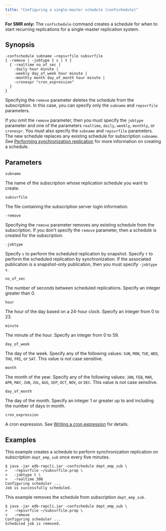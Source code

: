 ```yaml
---
title: "Configuring a single-master schedule (confschedule)"
---
```


<div id="configure_smr_schedule" class="registered_link"></div>

**For SMR only:** The `confschedule` command creates a schedule for when to start recurring replications for a single-master replication system.

## Synopsis

```shell
-confschedule subname –repsvrfile subsvrfile
{ -remove | -jobtype { s | t }
  { -realtime no_of_sec |
    -daily hour minute |
    -weekly day_of_week hour minute |
    -monthly month day_of_month hour minute |
    -cronexpr "cron_expression"
  }
}
```

Specifying the `remove` parameter deletes the schedule from the subscription. In this case, you can specify only the `subname` and `repsvrfile` parameters.

If you omit the `remove` parameter, then you must specify the `jobtype` parameter and one of the parameters `realtime`, `daily`, `weekly`, `monthly`, or `cronexpr`. You must also specify the `subname` and `repsvrfile` parameters. The new schedule replaces any existing schedule for subscription `subname`. See [Performing synchronization replication](../../05_smr_operation/04_on_demand_replication/02_perform_sync_replication/#perform_sync_replication) for more information on creating a schedule.

## Parameters

`subname`

The name of the subscription whose replication schedule you want to create.

`subsvrfile`

The file containing the subscription server login information.

`-remove`

Specifying the `remove` parameter removes any existing schedule from the subscription. If you don't specify the `remove` parameter, then a schedule is created for the subscription.

`-jobtype`

Specify `s` to perform the scheduled replication by snapshot. Specify `t` to perform the scheduled replication by synchronization. If the associated publication is a snapshot-only publication, then you must specify `-jobtype s`.

`no_of_sec`

The number of seconds between scheduled replications. Specify an integer greater than 0.

`hour`

The hour of the day based on a 24-hour clock. Specify an integer from 0 to 23.

`minute`

The minute of the hour. Specify an integer from 0 to 59.

`day_of_week`

The day of the week. Specify any of the following values: `SUN`, `MON`, `TUE`, `WED`, `THU`, `FRI`, or `SAT`. This value is not case sensitive.

`month`

The month of the year. Specify any of the following values: `JAN`, `FEB`, `MAR`, `APR`, `MAY`, `JUN`, `JUL`, `AUG`, `SEP`, `OCT`, `NOV`, or `DEC`. This value is not case sensitive.

`day_of_month`

The day of the month. Specify an integer 1 or greater up to and including the number of days in month.

`cron_expression`

A cron expression. See [Writing a cron expression](../../10_appendix/03_miscellaneous_xdb_processing_topics/03_writing_cron_exp/#writing_cron_exp) for details.

## Examples

This example creates a schedule to perform synchronization replication on subscription `dept_emp_sub` once every five minutes.

```shell
$ java -jar edb-repcli.jar -confschedule dept_emp_sub \
>   -repsvrfile ~/subsvrfile.prop \
>   -jobtype t \
>   -realtime 300
Configuring scheduler ...
Job is successfully scheduled.
```

This example removes the schedule from subscription `dept_emp_sub.`

```shell
$ java -jar edb-repcli.jar -confschedule dept_emp_sub \
>   -repsvrfile ~/subsvrfile.prop \
>   -remove
Configuring scheduler ...
Scheduled job is removed.
```
